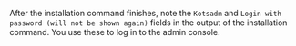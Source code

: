 After the installation command finishes, note the `Kotsadm` and `Login with password (will not be shown again)` fields in the output of the installation command. You use these to log in to the admin console.